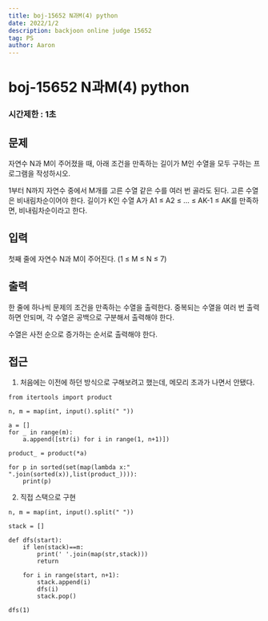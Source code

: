 ```yaml
---
title: boj-15652 N과M(4) python
date: 2022/1/2
description: backjoon online judge 15652
tag: PS
author: Aaron
---
```


# boj-15652 N과M(4) python

### 시간제한 : 1초

## 문제
자연수 N과 M이 주어졌을 때, 아래 조건을 만족하는 길이가 M인 수열을 모두 구하는 프로그램을 작성하시오.

1부터 N까지 자연수 중에서 M개를 고른 수열
같은 수를 여러 번 골라도 된다.
고른 수열은 비내림차순이어야 한다.
길이가 K인 수열 A가 A1 ≤ A2 ≤ ... ≤ AK-1 ≤ AK를 만족하면, 비내림차순이라고 한다.

## 입력
첫째 줄에 자연수 N과 M이 주어진다. (1 ≤ M ≤ N ≤ 7)

## 출력
한 줄에 하나씩 문제의 조건을 만족하는 수열을 출력한다. 중복되는 수열을 여러 번 출력하면 안되며, 각 수열은 공백으로 구분해서 출력해야 한다.

수열은 사전 순으로 증가하는 순서로 출력해야 한다.

## 접근
1. 처음에는 이전에 하던 방식으로 구해보려고 했는데, 메모리 초과가 나면서 안됐다.
```
from itertools import product

n, m = map(int, input().split(" "))

a = []
for _ in range(m):
    a.append([str(i) for i in range(1, n+1)])

product_ = product(*a)

for p in sorted(set(map(lambda x:" ".join(sorted(x)),list(product_)))):
    print(p)
```
2. 직접 스택으로 구현
```
n, m = map(int, input().split(" "))

stack = []

def dfs(start):
    if len(stack)==m:
        print(' '.join(map(str,stack)))
        return

    for i in range(start, n+1):
        stack.append(i)
        dfs(i)
        stack.pop()

dfs(1)
```
